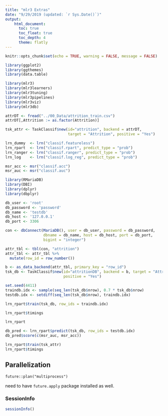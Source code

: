 ```yaml
---
title: "mlr3 Extras"
date: "9/29/2019 (updated: `r Sys.Date()`)"
output: 
    html_document:
      toc: true
      toc_float: true
      toc_depth: 4
      theme: flatly
---
```


```r
knitr::opts_chunk$set(echo = TRUE, warning = FALSE, message = FALSE)
```

```r

library(ggplot2)
library(ggthemes)
library(data.table)

library(mlr3)
library(mlr3learners)
library(mlr3tuning)
library(mlr3pipelines)
library(mlr3viz)
library(mlr3db)

attrDT <- fread("../00_Data/attrition_train.csv")
attrDT[,Attrition := as.factor(Attrition)]

tsk_attr <- TaskClassif$new(id="attrition", backend = attrDT, 
                            target = "Attrition", positive = "Yes")

lrn_dummy  <- lrn("classif.featureless")
lrn_rpart  <- lrn("classif.rpart", predict_type = "prob")
lrn_ranger <- lrn("classif.ranger", predict_type = "prob")
lrn_log    <- lrn("classif.log_reg", predict_type = "prob")

msr_acc <- msr("classif.acc")
msr_auc <- msr("classif.auc")
```

```r
library(RMariaDB)
library(DBI)
library(dplyr)
library(dbplyr)

db_user <- 'root'
db_password <- 'password'
db_name <- 'testdb'
db_host <- '127.0.0.1'
db_port <- 3306

con <- dbConnect(MariaDB(), user = db_user, password = db_password,
                 dbname = db_name, host = db_host, port = db_port,
                 bigint = "integer")

attr_tbl <- tbl(con, "attrition")
attr_tbl <- attr_tbl %>%
  mutate(row_id = row_number())

b <- as_data_backend(attr_tbl, primary_key = "row_id")
tsk_db <- TaskClassif$new(id="attritionDB", backend = b, target = "Attrition",
                          positive = "Yes")
```

```r
set.seed(4411)
traindb.idx <- sample(seq_len(tsk_db$nrow), 0.7 * tsk_db$nrow)
testdb.idx <- setdiff(seq_len(tsk_db$nrow), traindb.idx)

```


```r
lrn_rpart$train(tsk_db, row_ids = traindb.idx)

lrn_rpart$timings

lrn_rpart

```

```r
db_pred <- lrn_rpart$predict(tsk_db, row_ids = testdb.idx)
db_pred$score(c(msr_auc, msr_acc))

```

```r
lrn_rpart$train(tsk_attr)
lrn_rpart$timings
```



## Parallelization 

`future::plan("multiprocess")`

need to have `future.apply` package installed as well.

### SessionInfo
```r
sessionInfo()

```
